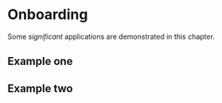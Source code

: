 # Onboarding

Some _significant_ applications are demonstrated in this chapter.

## Example one

## Example two

